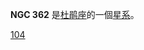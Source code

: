 {{NGCInfoBox|NGCID=NGC 362|發現者=詹姆士·丹露帕|發現日期=1826年8月1日|其他編號=GCL 3, ESO 51-SC13|曆元=J2000.0|赤經=1時3分14.3秒|赤緯=-70°50'52"
|星座=杜鹃座|星體=星系|星等=6.8|表面亮度=|藍等=}}

'''NGC 362''' 是[[杜鹃座|杜鹃座]]的一個[[星系|星系]]。

{{NGCReference|362}}
{{Catalogs|NGC=362}}
{{模板:科德韦尔天体}}
[[Category:科德韦尔天体|104]]